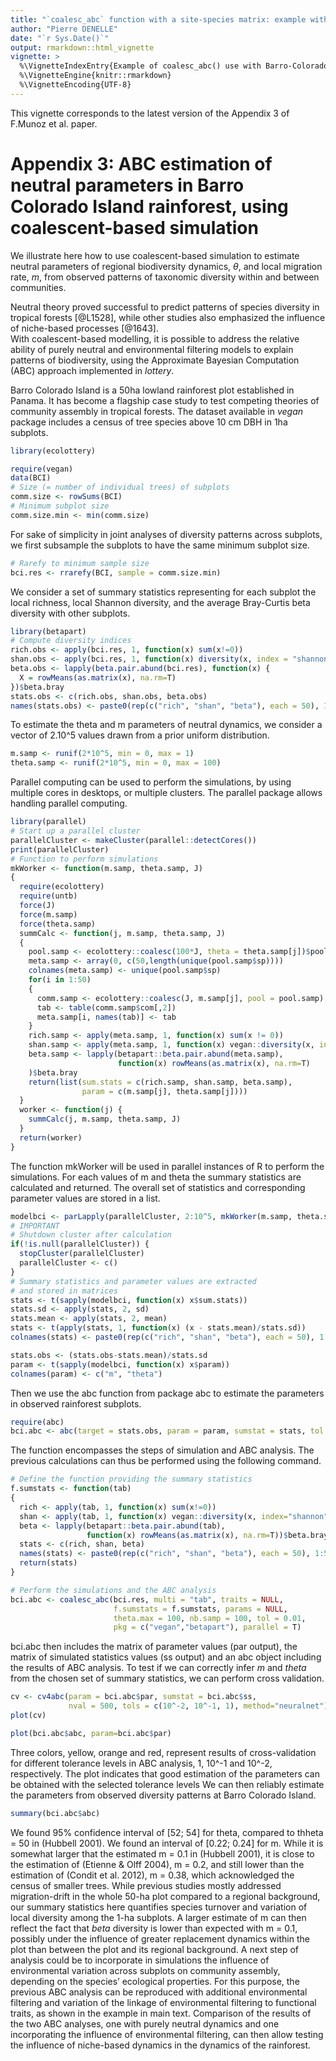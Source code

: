 ```yaml
---
title: "`coalesc_abc` function with a site-species matrix: example with Barro-Colorado dataset."
author: "Pierre DENELLE"
date: "`r Sys.Date()`"
output: rmarkdown::html_vignette
vignette: >
  %\VignetteIndexEntry{Example of coalesc_abc() use with Barro-Colorado dataset}
  %\VignetteEngine{knitr::rmarkdown}
  %\VignetteEncoding{UTF-8}
---
```


This vignette corresponds to the latest version of the Appendix 3 of F.Munoz et al. paper.


# Appendix 3: ABC estimation of neutral parameters in Barro Colorado Island rainforest, using coalescent-based simulation 

We illustrate here how to use coalescent-based simulation to estimate neutral parameters of regional biodiversity dynamics, $\theta$, and local migration rate, $m$, from observed patterns of taxonomic diversity within and between communities.  

Neutral theory proved successful to predict patterns of species diversity in tropical forests [@L1528], while other studies also emphasized the influence of niche-based processes [@1643].  
With coalescent-based modelling, it is possible to address the relative ability of purely neutral and environmental filtering models to explain patterns of biodiversity, using the Approximate Bayesian Computation (ABC) approach implemented in *lottery*.  

Barro Colorado Island is a 50ha lowland rainforest plot established in Panama. It has become a flagship case study to test competing theories of community assembly in tropical forests. The dataset available in *vegan* package includes a census of tree species above 10 cm DBH in 1ha subplots.  

```r

library(ecolottery)

require(vegan)
data(BCI)
# Size (= number of individual trees) of subplots
comm.size <- rowSums(BCI)
# Minimum subplot size
comm.size.min <- min(comm.size)

```

For sake of simplicity in joint analyses of diversity patterns across subplots, we first subsample the subplots to have the same minimum subplot size.

```r

# Rarefy to minimum sample size
bci.res <- rrarefy(BCI, sample = comm.size.min)

```

We consider a set of summary statistics representing for each subplot the local richness, local Shannon diversity, and the average Bray-Curtis beta diversity with other subplots.

```r

library(betapart)
# Compute diversity indices
rich.obs <- apply(bci.res, 1, function(x) sum(x!=0))
shan.obs <- apply(bci.res, 1, function(x) diversity(x, index = "shannon"))
beta.obs <- lapply(beta.pair.abund(bci.res), function(x) {
  X = rowMeans(as.matrix(x), na.rm=T)
})$beta.bray
stats.obs <- c(rich.obs, shan.obs, beta.obs)
names(stats.obs) <- paste0(rep(c("rich", "shan", "beta"), each = 50), 1:50)

```

To estimate the theta and m parameters of neutral dynamics, we consider a vector of 2.10^5 values drawn from a prior uniform distribution.

```r

m.samp <- runif(2*10^5, min = 0, max = 1)
theta.samp <- runif(2*10^5, min = 0, max = 100)

```

Parallel computing can be used to perform the simulations, by using multiple cores in desktops, or multiple clusters. The parallel package allows handling parallel computing.

```r

library(parallel)
# Start up a parallel cluster
parallelCluster <- makeCluster(parallel::detectCores())
print(parallelCluster)
# Function to perform simulations
mkWorker <- function(m.samp, theta.samp, J)
{
  require(ecolottery)
  require(untb)
  force(J)
  force(m.samp)
  force(theta.samp)
  summCalc <- function(j, m.samp, theta.samp, J)
  {
    pool.samp <- ecolottery::coalesc(100*J, theta = theta.samp[j])$pool
    meta.samp <- array(0, c(50,length(unique(pool.samp$sp))))
    colnames(meta.samp) <- unique(pool.samp$sp)
    for(i in 1:50)
    {
      comm.samp <- ecolottery::coalesc(J, m.samp[j], pool = pool.samp);
      tab <- table(comm.samp$com[,2])
      meta.samp[i, names(tab)] <- tab
    }
    rich.samp <- apply(meta.samp, 1, function(x) sum(x != 0))
    shan.samp <- apply(meta.samp, 1, function(x) vegan::diversity(x, index = "shannon"))
    beta.samp <- lapply(betapart::beta.pair.abund(meta.samp),
                        function(x) rowMeans(as.matrix(x), na.rm=T)
    )$beta.bray
    return(list(sum.stats = c(rich.samp, shan.samp, beta.samp),
                param = c(m.samp[j], theta.samp[j])))
  }
  worker <- function(j) {
    summCalc(j, m.samp, theta.samp, J)
  }
  return(worker)
}

```

The function mkWorker will be used in parallel instances of R to perform the simulations. For each values of m and theta the summary statistics are calculated and returned.
The overall set of statistics and corresponding parameter values are stored in a list.

```r

modelbci <- parLapply(parallelCluster, 2:10^5, mkWorker(m.samp, theta.samp, comm.size.min))
# IMPORTANT
# Shutdown cluster after calculation
if(!is.null(parallelCluster)) {
  stopCluster(parallelCluster)
  parallelCluster <- c()
}
# Summary statistics and parameter values are extracted
# and stored in matrices
stats <- t(sapply(modelbci, function(x) x$sum.stats))
stats.sd <- apply(stats, 2, sd)
stats.mean <- apply(stats, 2, mean)
stats <- t(apply(stats, 1, function(x) (x - stats.mean)/stats.sd))
colnames(stats) <- paste0(rep(c("rich", "shan", "beta"), each = 50), 1:50)

stats.obs <- (stats.obs-stats.mean)/stats.sd
param <- t(sapply(modelbci, function(x) x$param))
colnames(param) <- c("m", "theta")

```

Then we use the abc function from package abc to estimate the parameters in observed rainforest subplots.

```r

require(abc)
bci.abc <- abc(target = stats.obs, param = param, sumstat = stats, tol = 0.01, method = "neuralnet")

```

The function \code{coalesc_abc} encompasses the steps of simulation and ABC analysis.
The previous calculations can thus be performed using the following command.

```r

# Define the function providing the summary statistics
f.sumstats <- function(tab)
{
  rich <- apply(tab, 1, function(x) sum(x!=0))
  shan <- apply(tab, 1, function(x) vegan::diversity(x, index="shannon"))
  beta <- lapply(betapart::beta.pair.abund(tab),
                 function(x) rowMeans(as.matrix(x), na.rm=T))$beta.bray
  stats <- c(rich, shan, beta)
  names(stats) <- paste0(rep(c("rich", "shan", "beta"), each = 50), 1:50)
  return(stats)
}

# Perform the simulations and the ABC analysis
bci.abc <- coalesc_abc(bci.res, multi = "tab", traits = NULL,
                       f.sumstats = f.sumstats, params = NULL,
                       theta.max = 100, nb.samp = 100, tol = 0.01,
                       pkg = c("vegan","betapart"), parallel = T)

```

bci.abc then includes the matrix of parameter values (par output), the matrix of simulated statistics values (ss output) and an abc object including the results of ABC analysis.
To test if we can correctly infer *m* and *theta* from the chosen set of summary statistics, we can perform cross validation.

```r

cv <- cv4abc(param = bci.abc$par, sumstat = bci.abc$ss,
             nval = 500, tols = c(10^-2, 10^-1, 1), method="neuralnet")
plot(cv)

```


```r

plot(bci.abc$abc, param=bci.abc$par)

```

Three colors, yellow, orange and red, represent results of cross-validation for different tolerance levels in ABC analysis, 1, 10^-1 and 10^-2, respectively.
The plot indicates that good estimation of the parameters can be obtained with the selected tolerance levels We can then reliably estimate the parameters from observed diversity patterns at Barro Colorado Island.

```r

summary(bci.abc$abc)

```

We found 95% confidence interval of [52; 54] for theta, compared to thheta = 50 in (Hubbell 2001). We found an interval of [0.22; 0.24] for m. While it is somewhat larger that the estimated m = 0.1 in (Hubbell 2001), it is close to the estimation of (Etienne & Olff 2004), m = 0.2, and still lower than the estimation of (Condit et al. 2012), m = 0.38, which acknowledged the census of smaller trees. While previous studies mostly addressed
migration-drift in the whole 50-ha plot compared to a regional background, our summary statistics here quantifies species turnover and variation of local diversity among the 1-ha subplots. A larger estimate of m can then reflect the fact that *beta* diversity is lower than expected with m = 0.1, possibly under the influence of greater replacement dynamics within the plot than between the plot and its regional background.
A next step of analysis could be to incorporate in simulations the influence of environmental variation across subplots on community assembly, depending on the species' ecological properties. For this purpose, the previous ABC analysis can be reproduced with additional environmental filtering and variation of the linkage of environmental filtering to functional traits, as shown in the example in main text. Comparison of the results of the two ABC analyses, one with purely neutral dynamics and one incorporating the influence of environmental filtering, can then allow testing the influence of niche-based dynamics in the dynamics of the rainforest.